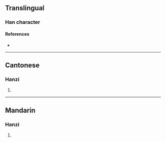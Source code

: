 {{also|榝}}
{{character info/new}}
==Translingual==

===Han character===
{{Han char|rn=75|rad=木|as=11|sn=15|four=47947|canj=DKCE|ids=⿰木殺}}

====References====
* {{Han ref|kx=0551.181|dkj=15353|hdz=21280.141|uh=6A27|ud=27175|bh=E5D9|bd=58841}}

----

==Cantonese==

===Hanzi===
{{yue-hanzi|jyut=[[saat3]]|y=saat3}}

# {{rfdef|yue|sort=木11}}

----

==Mandarin==

===Hanzi===
{{cmn-hanzi|pin=[[shā]] ([[sha1]])|wg=sha<sup>1</sup>}}

# {{rfdef|cmn|sort=木11}}